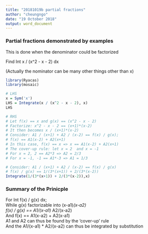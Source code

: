 ```yaml
---
title: "20181019b partial fractions"
author: "cheungngo"
date: "19 October 2018"
output: word_document
---
```


### Partial fractions demonstrated by examples

This is done when the denominator could be factorized  

Find Int x / (x^2 - x - 2) dx  

(Actually the nominator can be many other things other than x)

```r
library(Ryacas)
library(mosaic)
```

```r
# LHS
x = Sym('x')
LHS = Integrate(x / (x^2 - x - 2), x)
LHS
```

```r
# RHS
# Let f(x) == x and g(x) == (x^2 - x - 2)
# Factorize: x^2 - x - 2 == (x+1)*(x-2)
# It then becomes x / (x+1)*(x-2)
# Consider: A1 / (x+1) + A2 / (x-2) == f(x) / g(x);
# f(x) == A1(x-2) + A2(x+1)
# In this case, f(x) == x => x == A1(x-2) + A2(x+1)
# The cover-up rule: let x = 2  and x = -1
# For x = 2, 2 == A2*3 => A2 = 2/3
# For x = -1, -1 == A1*-3 => A1 = 1/3
```

```r
# Consider: A1 / (x+1) + A2 / (x-2) == f(x) / g(x)
# f(x) / g(x) == 1/(3*(x+1)) + 2/(3*(x-2))
Integrate(1/(3*(x+1)) + 2/(3*(x-2)),x)
```

### Summary of the Prinicple

For Int f(x) / g(x) dx;  
While g(x) factorizable into (x-a1)*(x-a2)  
f(x) / g(x) == A1/(x-a1) * A2/(x-a2)  
And f(x) == A1(x-a2) + A2(x-a1)  
A1 and A2 can thus be found by the 'cover-up' rule  
And the A1/(x-a1) * A2/(x-a2) can thus be integrated by substitution